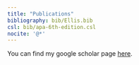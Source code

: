 ```yaml
---
title: "Publications"
bibliography: bib/Ellis.bib
csl: bib/apa-6th-edition.csl
nocite: '@*'
---
```


You can find my google scholar page <a href="https://scholar.google.com.au/citations?user=s-cliFIAAAAJ&hl=en" target="_blank">here</a>.
